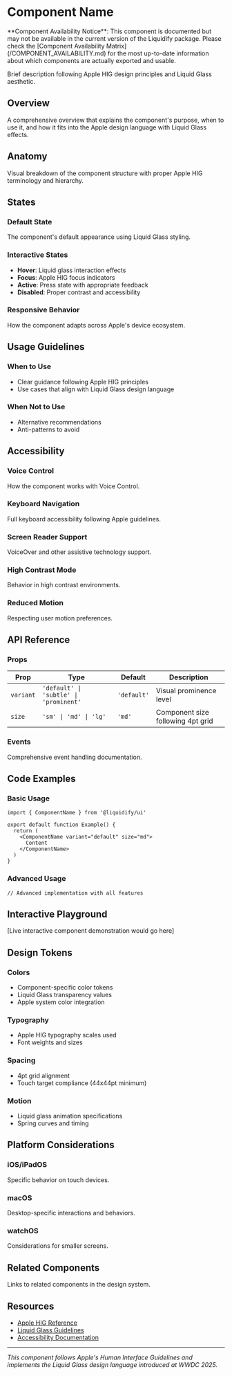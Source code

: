 
# Component Name

<Callout type="warning">
  **Component Availability Notice**: This component is documented but may not be available in the current version of the Liquidify package. Please check the [Component Availability Matrix](/COMPONENT_AVAILABILITY.md) for the most up-to-date information about which components are actually exported and usable.
</Callout>

Brief description following Apple HIG design principles and Liquid Glass aesthetic.

## Overview

A comprehensive overview that explains the component's purpose, when to use it, and how it fits into the Apple design language with Liquid Glass effects.

## Anatomy

Visual breakdown of the component structure with proper Apple HIG terminology and hierarchy.

## States

### Default State
The component's default appearance using Liquid Glass styling.

### Interactive States
- **Hover**: Liquid glass interaction effects
- **Focus**: Apple HIG focus indicators
- **Active**: Press state with appropriate feedback
- **Disabled**: Proper contrast and accessibility

### Responsive Behavior
How the component adapts across Apple's device ecosystem.

## Usage Guidelines

### When to Use
- Clear guidance following Apple HIG principles
- Use cases that align with Liquid Glass design language

### When Not to Use
- Alternative recommendations
- Anti-patterns to avoid

## Accessibility

### Voice Control
How the component works with Voice Control.

### Keyboard Navigation
Full keyboard accessibility following Apple guidelines.

### Screen Reader Support
VoiceOver and other assistive technology support.

### High Contrast Mode
Behavior in high contrast environments.

### Reduced Motion
Respecting user motion preferences.

## API Reference

### Props

| Prop | Type | Default | Description |
|------|------|---------|-------------|
| `variant` | `'default' \| 'subtle' \| 'prominent'` | `'default'` | Visual prominence level |
| `size` | `'sm' \| 'md' \| 'lg'` | `'md'` | Component size following 4pt grid |

### Events

Comprehensive event handling documentation.

## Code Examples

### Basic Usage

```tsx
import { ComponentName } from '@liquidify/ui'

export default function Example() {
  return (
    <ComponentName variant="default" size="md">
      Content
    </ComponentName>
  )
}
```

### Advanced Usage

```tsx
// Advanced implementation with all features
```

## Interactive Playground

[Live interactive component demonstration would go here]

## Design Tokens

### Colors
- Component-specific color tokens
- Liquid Glass transparency values
- Apple system color integration

### Typography
- Apple HIG typography scales used
- Font weights and sizes

### Spacing
- 4pt grid alignment
- Touch target compliance (44x44pt minimum)

### Motion
- Liquid glass animation specifications
- Spring curves and timing

## Platform Considerations

### iOS/iPadOS
Specific behavior on touch devices.

### macOS
Desktop-specific interactions and behaviors.

### watchOS
Considerations for smaller screens.

## Related Components

Links to related components in the design system.

## Resources

- [Apple HIG Reference]()
- [Liquid Glass Guidelines]()
- [Accessibility Documentation]()

---

*This component follows Apple's Human Interface Guidelines and implements the Liquid Glass design language introduced at WWDC 2025.*